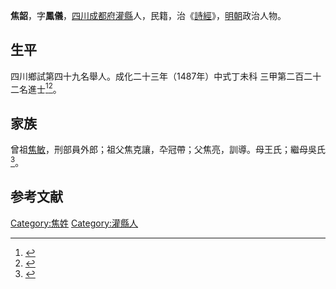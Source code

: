 {{明清人物信息框
| 姓名 = 焦韶
| 原名 =
| 圖片名稱= 
| 圖片大小 =
| 圖片說明 = 
| 最高職務 =
| 國家 = 大明 
| 爵位 =
| 籍貫 = [[四川|四川]][[成都府|成都府]][[灌縣|灌縣]]
| 族裔 = 
| 字號 = 
| 諡號 =
| 出生日期 = 正月十五日
| 出生地點 =
| 逝世日期 = 卒年不詳 
| 逝世地點 =
| 墓葬 =
| 配偶 = 楊氏
| 親屬 = 曾祖 [[焦敏|焦敏]]
| 出身 =
* 成化二十三年丁未科同進士出身
| 經歷 =
| 著作 = 
}}
'''焦韶'''{{BD|1454年||1513年||}}，字'''鳳儀'''，[[四川|四川]][[成都府|成都府]][[灌縣|灌縣]]人，民籍，治《[[詩經|詩經]]》，[[明朝|明朝]]政治人物。

== 生平 ==
四川鄉試第四十九名舉人。成化二十三年（1487年）中式丁未科<!---會試第二百十七名--->三甲第二百二十二名進士<ref>{{Cite book|title=《[[皇明贡举考|皇明贡举考]]》卷五|last=（明）[[张朝瑞|张朝瑞]]|first=|publisher=《续修四库全书》史部第828册|year=|isbn=|location=|pages=}}</ref><ref>{{Cite book|title=贡举志五种 上|last=鲁小俊，江俊伟著|first=|publisher=武汉：武汉大学出版社|year=2009|isbn=978-7-307-07043-1|location=|pages=256-258}}</ref>。

== 家族 ==
曾祖[[焦敏|焦敏]]，刑部員外郎；祖父焦克讓，卆冠帶；父焦亮，訓導。母王氏；繼母吳氏<ref>{{Cite book|title=天一阁藏明代科举录选刊 登科录 点校本|last=龚延明主编|first=|publisher=宁波出版社|year=2016|isbn=978-7-5526-2320-8|location=宁波|pages=|quote=《天一閣藏明代科舉錄選刊.登科錄》之《成化二十三年進士登科錄》}}</ref>。

==参考文献==
{{reflist}}

{{成化二十三年丁未科殿試金榜}}

{{Authority control}}

{{DEFAULTSORT:J}}
[[Category:焦姓|Category:焦姓]]
[[Category:灌縣人|Category:灌縣人]]